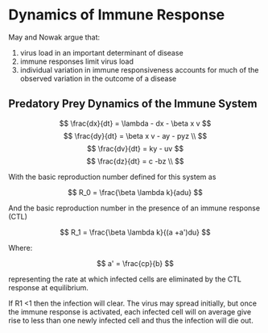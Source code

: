 # Dynamics of Immune Response

May and Nowak argue that:

(@) virus load in an important determinant of disease
(@) immune responses limit virus load
(@) individual variation in immune responsiveness accounts for much of the observed variation in the outcome of a disease

## Predatory Prey Dynamics of the Immune System

$$
\frac{dx}{dt} = \lambda - dx - \beta x v 
$$
$$
\frac{dy}{dt} = \beta x v - ay - pyz \\
$$
$$
\frac{dv}{dt} = ky - uv
$$
$$
\frac{dz}{dt} = c -bz \\
$$

With the basic reproduction number defined for this system as 

$$
R_0 = \frac{\beta \lambda k}{adu}
$$

And the basic reproduction number in the presence of an immune response (CTL)

$$
R_1 = \frac{\beta \lambda k}{(a +a')du}
$$

Where:

$$
a' = \frac{cp}{b}
$$

representing the rate at which infected cells are eliminated by the CTL response at equilibrium.

If R1 <1 then the infection will clear.
The virus may spread initially, but once the immune response is activated, each infected cell will on average give rise to less than one newly infected cell and thus the infection will die out.